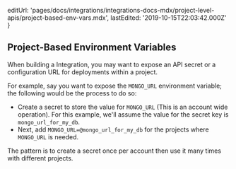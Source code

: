 
  editUrl:
    'pages/docs/integrations/integrations-docs-mdx/project-level-apis/project-based-env-vars.mdx',
  lastEdited: '2019-10-15T22:03:42.000Z'
}

## Project-Based Environment Variables

When building a <OrgName /> Integration, you may want to expose an API secret or a configuration URL for deployments within a project.

For example, say you want to expose the `MONGO_URL` environment variable; the following would be the process to do so:

- Create a secret to store the value for `MONGO_URL` (This is an account wide operation). For this example, we'll assume the value for the secret key is `mongo_url_for_my_db`.
- Next, add `MONGO_URL=@mongo_url_for_my_db` for the projects where `MONGO_URL` is needed.

<Note>
  The pattern is to create a secret once per account then use it many times with
  different projects.
</Note>
